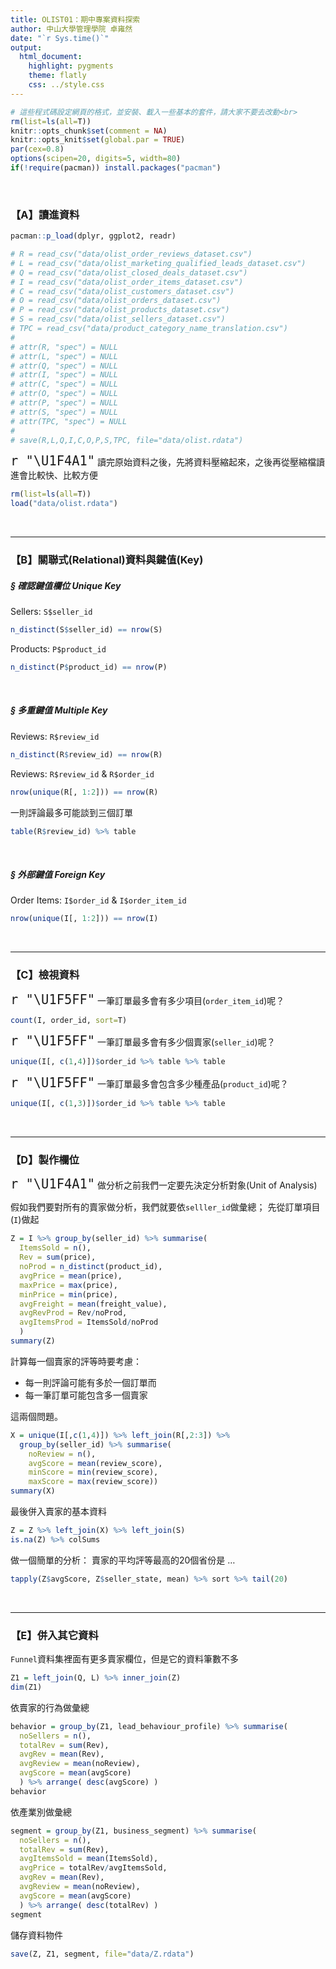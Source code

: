```yaml
---
title: OLIST01：期中專案資料探索
author: 中山大學管理學院 卓雍然
date: "`r Sys.time()`"
output: 
  html_document:
    highlight: pygments
    theme: flatly
    css: ../style.css
---
```


```r
# 這些程式碼設定網頁的格式，並安裝、載入一些基本的套件，請大家不要去改動<br>
rm(list=ls(all=T))
knitr::opts_chunk$set(comment = NA)
knitr::opts_knit$set(global.par = TRUE)
par(cex=0.8)
options(scipen=20, digits=5, width=80)
if(!require(pacman)) install.packages("pacman")
```
<br>

### 【A】讀進資料
```r
pacman::p_load(dplyr, ggplot2, readr)
```

```r
# R = read_csv("data/olist_order_reviews_dataset.csv")
# L = read_csv("data/olist_marketing_qualified_leads_dataset.csv")
# Q = read_csv("data/olist_closed_deals_dataset.csv")
# I = read_csv("data/olist_order_items_dataset.csv")
# C = read_csv("data/olist_customers_dataset.csv")
# O = read_csv("data/olist_orders_dataset.csv")
# P = read_csv("data/olist_products_dataset.csv")
# S = read_csv("data/olist_sellers_dataset.csv")
# TPC = read_csv("data/product_category_name_translation.csv")
# 
# attr(R, "spec") = NULL
# attr(L, "spec") = NULL
# attr(Q, "spec") = NULL
# attr(I, "spec") = NULL
# attr(C, "spec") = NULL
# attr(O, "spec") = NULL
# attr(P, "spec") = NULL
# attr(S, "spec") = NULL
# attr(TPC, "spec") = NULL
# 
# save(R,L,Q,I,C,O,P,S,TPC, file="data/olist.rdata")
```

<span style="font-size:24px">`r "\U1F4A1"`</span>
讀完原始資料之後，先將資料壓縮起來，之後再從壓縮檔讀進會比較快、比較方便<br>

```r
rm(list=ls(all=T))
load("data/olist.rdata")
```
<br><hr>

### 【B】關聯式(Relational)資料與鍵值(Key)

##### § 確認鍵值欄位 Unique Key  

Sellers: `S$seller_id`
```r
n_distinct(S$seller_id) == nrow(S)
```

Products: `P$product_id`
```r
n_distinct(P$product_id) == nrow(P)
```
<br>

##### § 多重鍵值 Multiple Key

Reviews: `R$review_id`
```r
n_distinct(R$review_id) == nrow(R)
```

Reviews: `R$review_id` & `R$order_id`
```r
nrow(unique(R[, 1:2])) == nrow(R)
```

一則評論最多可能談到三個訂單
```r
table(R$review_id) %>% table
```
<br>

##### § 外部鍵值 Foreign Key
Order Items: `I$order_id` & `I$order_item_id`
```r
nrow(unique(I[, 1:2])) == nrow(I)
```
<br><hr>

### 【C】檢視資料

<span style="font-size:24px">`r "\U1F5FF"`</span>
一筆訂單最多會有多少項目(`order_item_id`)呢？
```r
count(I, order_id, sort=T) 
```

<span style="font-size:24px">`r "\U1F5FF"`</span>
一筆訂單最多會有多少個賣家(`seller_id`)呢？ 
```r
unique(I[, c(1,4)])$order_id %>% table %>% table
```

<span style="font-size:24px">`r "\U1F5FF"`</span>
一筆訂單最多會包含多少種產品(`product_id`)呢？
```r
unique(I[, c(1,3)])$order_id %>% table %>% table
```
<br><hr>

### 【D】製作欄位

<span style="font-size:24px">`r "\U1F4A1"`</span>
做分析之前我們一定要先決定分析對象(Unit of Analysis)<br>

假如我們要對所有的賣家做分析，我們就要依`selller_id`做彙總； 先從訂單項目(`I`)做起 
```r
Z = I %>% group_by(seller_id) %>% summarise(
  ItemsSold = n(),
  Rev = sum(price),
  noProd = n_distinct(product_id),
  avgPrice = mean(price),
  maxPrice = max(price),
  minPrice = min(price),
  avgFreight = mean(freight_value),
  avgRevProd = Rev/noProd,
  avgItemsProd = ItemsSold/noProd
  )
summary(Z)
```

計算每一個賣家的評等時要考慮：

+ 每一則評論可能有多於一個訂單而
+ 每一筆訂單可能包含多一個賣家

這兩個問題。
```r
X = unique(I[,c(1,4)]) %>% left_join(R[,2:3]) %>% 
  group_by(seller_id) %>% summarise(
    noReview = n(),
    avgScore = mean(review_score),
    minScore = min(review_score),
    maxScore = max(review_score)) 
summary(X)
```

最後併入賣家的基本資料
```r
Z = Z %>% left_join(X) %>% left_join(S)
is.na(Z) %>% colSums
```

做一個簡單的分析： 賣家的平均評等最高的20個省份是 ...
```r
tapply(Z$avgScore, Z$seller_state, mean) %>% sort %>% tail(20) 
```
<br><hr>

### 【E】併入其它資料
`Funnel`資料集裡面有更多賣家欄位，但是它的資料筆數不多
```r
Z1 = left_join(Q, L) %>% inner_join(Z)
dim(Z1)
```

依賣家的行為做彙總
```r
behavior = group_by(Z1, lead_behaviour_profile) %>% summarise(
  noSellers = n(),
  totalRev = sum(Rev),
  avgRev = mean(Rev),
  avgReview = mean(noReview),
  avgScore = mean(avgScore)
  ) %>% arrange( desc(avgScore) )
behavior
```

依產業別做彙總
```r
segment = group_by(Z1, business_segment) %>% summarise(
  noSellers = n(),
  totalRev = sum(Rev),
  avgItemsSold = mean(ItemsSold),
  avgPrice = totalRev/avgItemsSold,
  avgRev = mean(Rev),
  avgReview = mean(noReview),
  avgScore = mean(avgScore)
  ) %>% arrange( desc(totalRev) )
segment
```

儲存資料物件
```r
save(Z, Z1, segment, file="data/Z.rdata")
```
<br><br><br>




